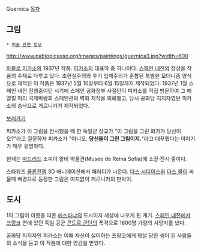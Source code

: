 Guernica
[[목차]]

== 그림 ==
 * [[미술 관련 정보]]

http://www.pablopicasso.org/images/paintings/guernica3.jpg?width=600

[[파블로 피카소]]의 1937년 작품. [[피카소]]의 대표작 중 하나이다. [[스페인 내전]]의 참상을 작품의 주제로 다루고 있다. 초현실주의와 후기 입체주의가 혼합된 특별한 모더니즘 양식으로 제작된 이 작품은 1937년 5월 10일부터 6월 15일까지 제작되었다. 1937년 1월 스페인 내전 진행중이던 시기에 스페인 공화정부 사절단이 피카소를 직접 방문하여 그 해 열릴 파리 국제박람회 스페인관의 벽화 제작을 의뢰했고, 당시 공화당 지지자였던 피카소의 승낙으로 게르니카가 제작되었다. 

[http://arts.search.naver.com/service.naver?where=arts_detail&query=%EA%B2%8C%EB%A5%B4%EB%8B%88%EC%B9%B4&os=484892 보러가기]

피카소가 이 그림을 전시했을 때 한 독일군 장교가 "이 그림을 그린 화가가 당신이오?"라고 질문하자 피카소가 "아니오. '''당신들이 그린 그림이지.'''"라고 대꾸했다는 이야기가 매우 유명하다.

현재는 [[마드리드]] 소피아 왕비 박물관(Museo de Reina Sofia)에 소장·전시 중이다.

스타워즈 [[클론전쟁]] 3D 애니메이션에서 패러디가 나온다. [[다스 시디어스]]와 [[다스 몰]]이 싸울때 배경으로 등장한 그림은 여지없이 게르니카의 판박이.

== 도시 ==
1의 그림이 이름을 따온 [[에스파냐]]의 도시이자 세상에 나오게 된 계기. [[스페인 내전]]에서 [[프랑코]] 편에 있던 독일 공군 [[콘도르 군단]]의 폭격으로 1600명 가량의 사망자를 냈다.

공화당 지지자인 피카소는 이때 자신이 싫어하는 프랑코에게 학살 당한 셈이 된 사람들의 소식을 듣고 이 작품에 대한 영감을 받았다.
